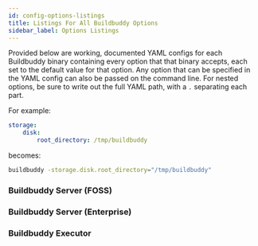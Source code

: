 ```yaml
---
id: config-options-listings
title: Listings For All Buildbuddy Options
sidebar_label: Options Listings
---
```



Provided below are working, documented YAML configs for each Buildbuddy binary
containing every option that that binary accepts, each set to the default value
for that option. Any option that can be specified in the YAML config can also be
passed on the command line. For nested options, be sure to write out the full
YAML path, with a `.` separating each part.

For example:
```yaml
storage:
    disk:
        root_directory: /tmp/buildbuddy
```
becomes:
```sh
buildbuddy -storage.disk.root_directory="/tmp/buildbuddy"
```

### Buildbuddy Server (FOSS)

<FreeServerConfig />

### Buildbuddy Server (Enterprise)

<EnterpriseServerConfig />

### Buildbuddy Executor

<ExecutorConfig />
